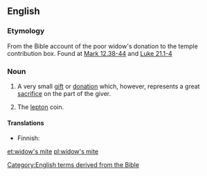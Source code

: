 ==English==

===Etymology===
From the Bible account of the poor widow's donation to the temple contribution box. Found at [http://en.wikisource.org/wiki/Bible_%28World_English%29/Mark#Chapter_12 Mark 12.38-44] and [http://en.wikisource.org/wiki/Bible_%28World_English%29/Luke#Chapter_21 Luke 21.1-4]

===Noun===
{{en-noun|head=[[widow]]'s [[mite]]}}

# A very small [[gift]] or [[donation]] which, however, represents a great [[sacrifice]] on the part of the giver.
# {{lb|en|numismatics}} The [[lepton]] coin.

====Translations====
{{trans-top|small donation}}
* Finnish: {{t|fi|[[lesken]] [[ropo]]}}
{{trans-mid}}
{{trans-bottom}}

{{trans-see|numismatics: lepton|lepton}}


[[Category:English terms derived from the Bible]]

[[et:widow's mite]]
[[pl:widow's mite]]